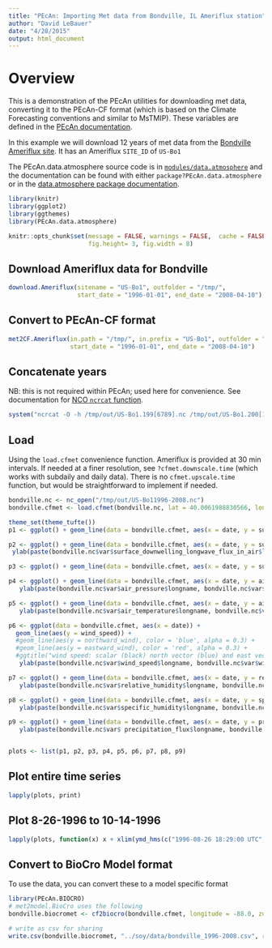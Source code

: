 ```yaml
---
title: "PEcAn: Importing Met data from Bondville, IL Ameriflux station"
author: "David LeBauer"
date: "4/28/2015"
output: html_document
---
```



# Overview

This is a demonstration of the PEcAn utilities for downloading met data, converting it to the PEcAn-CF format (which is based on the Climate Forecasting conventions and similar to MsTMIP). These variables are defined in the [PEcAn documentation](https://pecanproject.github.io/pecan-documentation/master/met-data.html).

In this example we will download 12 years of met data from the [Bondville Ameriflux site](http://ameriflux.ornl.gov/fullsiteinfo.php?sid=44). It has an Ameriflux `SITE_ID` of `US-Bo1`

The PEcAn.data.atmosphere source code is in [`modules/data.atmosphere`](https://github.com/PecanProject/pecan/tree/master/modules/data.atmosphere) and the documentation can be found with either `package?PEcAn.data.atmosphere` or in the [data.atmosphere package documentation](https://pecanproject.github.io/pecan//modules/data.atmosphere/inst/web/index.html).



```r
library(knitr)
library(ggplot2)
library(ggthemes)
library(PEcAn.data.atmosphere)

```


```r

knitr::opts_chunk$set(message = FALSE, warnings = FALSE,  cache = FALSE, 
                      fig.height= 3, fig.width = 8)

```


## Download Ameriflux data for Bondville

```r

download.Ameriflux(sitename = "US-Bo1", outfolder = "/tmp/", 
                   start_date = "1996-01-01", end_date = "2008-04-10")
```

## Convert to PEcAn-CF format

```r
met2CF.Ameriflux(in.path = "/tmp/", in.prefix = "US-Bo1", outfolder = "/tmp/out/", 
                 start_date = "1996-01-01", end_date = "2008-04-10")

```

## Concatenate years

NB: this is not required within PEcAn; used here for convenience. See documentation for [NCO `ncrcat` function](http://research.jisao.washington.edu/data_sets/nco/#example8).

```r
system("ncrcat -O -h /tmp/out/US-Bo1.199[6789].nc /tmp/out/US-Bo1.200[12348678].nc /tmp/out/US-Bo11996-2008.nc")

```

## Load

Using the `load.cfmet` convenience function. Ameriflux is provided at 30 min intervals. If needed at a finer resolution, see `?cfmet.downscale.time` (which works with subdaily and daily data). There is no `cfmet.upscale.time` function, but would be straightforward to implement if needed.


```r

bondville.nc <- nc_open("/tmp/out/US-Bo11996-2008.nc")
bondville.cfmet <- load.cfmet(bondville.nc, lat = 40.0061988830566, lon = -88.290397644043, start.date = "1996-08-25", end.date = "2008-04-10")[!is.na(air_pressure)]
```


```r

theme_set(theme_tufte())
p1 <- ggplot() + geom_line(data = bondville.cfmet, aes(x = date, y = surface_downwelling_shortwave_flux_in_air)) + ylab(paste(bondville.nc$var$surface_downwelling_shortwave_flux_in_air$longname, bondville.nc$var$surface_downwelling_shortwave_flux_in_air$units))

p2 <- ggplot() + geom_line(data = bondville.cfmet, aes(x = date, y = surface_downwelling_longwave_flux_in_air)) + 
 ylab(paste(bondville.nc$var$surface_downwelling_longwave_flux_in_air$longname, bondville.nc$var$surface_downwelling_longwave_flux_in_air$units))

p3 <- ggplot() + geom_line(data = bondville.cfmet, aes(x = date, y = surface_downwelling_photosynthetic_photon_flux_in_air)) + ylab("PAR umol/m2/s")

p4 <- ggplot() + geom_line(data = bondville.cfmet, aes(x = date, y = air_pressure)) + 
   ylab(paste(bondville.nc$var$air_pressure$longname, bondville.nc$var$air_pressure$units))

p5 <- ggplot() + geom_line(data = bondville.cfmet, aes(x = date, y = air_temperature )) + 
   ylab(paste(bondville.nc$var$air_temperature$longname, bondville.nc$var$air_temperature$units))

p6 <- ggplot(data = bondville.cfmet, aes(x = date)) + 
  geom_line(aes(y = wind_speed)) + 
  #geom_line(aes(y = northward_wind), color = 'blue', alpha = 0.3) + 
  #geom_line(aes(y = eastward_wind), color = 'red', alpha = 0.3) + 
  #ggtitle("wind speed: scalar (black) north vector (blue) and east vector (red) ") + 
   ylab(paste(bondville.nc$var$wind_speed$longname, bondville.nc$var$wind_speed$units))

p7 <- ggplot() + geom_line(data = bondville.cfmet, aes(x = date, y = relative_humidity )) + 
   ylab(paste(bondville.nc$var$relative_humidity$longname, bondville.nc$var$relative_humidity$units))

p8 <- ggplot() + geom_line(data = bondville.cfmet, aes(x = date, y = specific_humidity )) + 
   ylab(paste(bondville.nc$var$specific_humidity$longname, bondville.nc$var$specific_humidity$units))

p9 <- ggplot() + geom_line(data = bondville.cfmet, aes(x = date, y = precipitation_flux))  +
   ylab(paste(bondville.nc$var$ precipitation_flux$longname, bondville.nc$var$precipitation_flux$units))


plots <- list(p1, p2, p3, p4, p5, p6, p7, p8, p9)


```

## Plot entire time series

```r
lapply(plots, print)
```

## Plot 8-26-1996 to 10-14-1996

```r
lapply(plots, function(x) x + xlim(ymd_hms(c("1996-08-26 18:29:00 UTC", "1996-10-14 18:29:00 UTC"))))
```

## Convert to BioCro Model format

To use the data, you can convert these to a model specific format

```r
library(PEcAn.BIOCRO)
# met2model.BioCro uses the following
bondville.biocromet <- cf2biocro(bondville.cfmet, longitude = -88.0, zulu2solarnoon = TRUE)

# write as csv for sharing 
write.csv(bondville.biocromet, "../soy/data/bondville_1996-2008.csv", row.names = FALSE)
```

